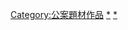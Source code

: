 {{Catnav|頁面分類|各種主題的頁面分類|類型|小說類型}}

[[Category:公案題材作品|Category:公案題材作品]]
[[Category:推理小說|*]]
[[Category:犯罪小說|*]]